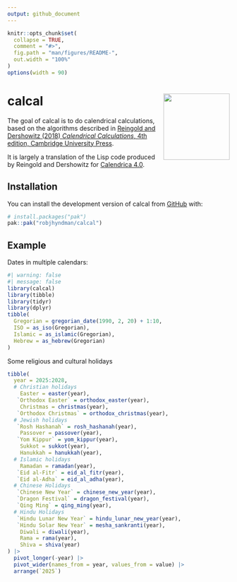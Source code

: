 ```yaml
---
output: github_document
---
```


<!-- README.md is generated from README.Rmd. Please edit that file -->

```r
knitr::opts_chunk$set(
  collapse = TRUE,
  comment = "#>",
  fig.path = "man/figures/README-",
  out.width = "100%"
)
options(width = 90)
```

# calcal <img src="man/figures/logo.png" align="right" width = 150 />


<!-- badges: start -->
<!-- badges: end -->

The goal of calcal is to do calendrical calculations, based on the algorithms described in [Reingold and Dershowitz (2018) *Calendrical Calculations*, 4th edition, Cambridge University Press](https://doi.org/10.1017/9781107415058).

It is largely a translation of the Lisp code produced by Reingold and Dershowitz for [Calendrica 4.0](https://github.com/EdReingold/calendar-code2).

## Installation

You can install the development version of calcal from [GitHub](https://github.com/) with:

``` r
# install.packages("pak")
pak::pak("robjhyndman/calcal")
```

## Example

Dates in multiple calendars:

```r
#| warning: false
#| message: false
library(calcal)
library(tibble)
library(tidyr)
library(dplyr)
tibble(
  Gregorian = gregorian_date(1990, 2, 20) + 1:10,
  ISO = as_iso(Gregorian),
  Islamic = as_islamic(Gregorian),
  Hebrew = as_hebrew(Gregorian)
)
```

Some religious and cultural holidays

```r
tibble(
  year = 2025:2028,
  # Christian holidays
    Easter = easter(year),
   `Orthodox Easter` = orthodox_easter(year),
    Christmas = christmas(year),
   `Orthodox Christmas` = orthodox_christmas(year),
  # Jewish holidays
   `Rosh Hashanah` = rosh_hashanah(year),
    Passover = passover(year),
   `Yom Kippur` = yom_kippur(year),
    Sukkot = sukkot(year),
    Hanukkah = hanukkah(year),
  # Islamic holidays
    Ramadan = ramadan(year),
   `Eid al-Fitr` = eid_al_fitr(year),
   `Eid al-Adha` = eid_al_adha(year),
  # Chinese Holidays
   `Chinese New Year` = chinese_new_year(year),
   `Dragon Festival` = dragon_festival(year),
   `Qing Ming` = qing_ming(year),
  # Hindu Holidays
   `Hindu Lunar New Year` = hindu_lunar_new_year(year),
   `Hindu Solar New Year` = mesha_sankranti(year),
    Diwali = diwali(year),
    Rama = rama(year),
    Shiva = shiva(year)
) |>
  pivot_longer(-year) |>
  pivot_wider(names_from = year, values_from = value) |>
  arrange(`2025`)
```

